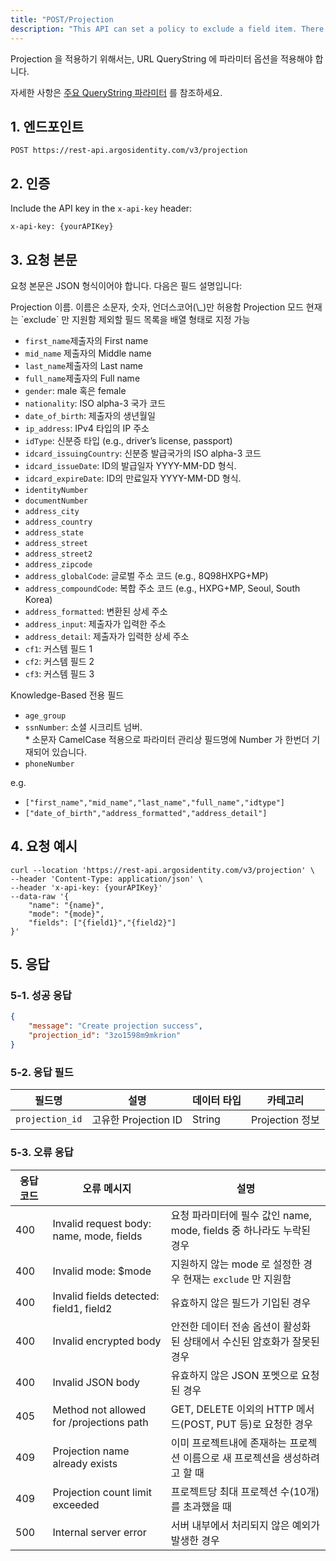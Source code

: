 ```yaml
---
title: "POST/Projection                                                                                                                                                                                                                                                                                                                                                                                                                                                                                                                                                                                                                                                                                                                                                                                                                                                                                                                                                                                                                                                                                                                                                                                                                                                                                                                                                           "
description: "This API can set a policy to exclude a field item. There is a maximum of 10 projections."
---
```


<Note>
  Projection 을 적용하기 위해서는, URL QueryString 에 파라미터 옵션을 적용해야 합니다.

  자세한 사항은 [주요 QueryString 파라미터](https://developers.argosidentity.com/getting-started/ko/liveform-url/querystring-and-token-guide#2-1-%EC%A3%BC%EC%9A%94-querystring-%ED%8C%8C%EB%9D%BC%EB%AF%B8%ED%84%B0) 를 참조하세요.
</Note>

## 1. 엔드포인트

```text POST/Projection
POST https://rest-api.argosidentity.com/v3/projection
```

## 2. 인증

Include the API key in the `x-api-key` header:

```text x-api-key
x-api-key: {yourAPIKey}
```

## 3. 요청 본문

요청 본문은 JSON 형식이어야 합니다. 다음은 필드 설명입니다:

<ResponseField name="name" type="string" required>
  Projection 이름. 이름은 소문자, 숫자, 언더스코어(\_)만 허용함
</ResponseField>

<ResponseField name="mode" type="string" required>
  Projection 모드 현재는 `exclude` 만 지원함
</ResponseField>

<ResponseField name="fields" type="array" required>
  제외할 필드 목록을 배열 형태로 지정 가능

  - `first_name`제출자의 First name
  - `mid_name` 제출자의 Middle name
  - `last_name`제출자의 Last name
  - `full_name`제출자의 Full name
  - `gender`: male 혹은 female
  - `nationality`: ISO alpha-3 국가 코드
  - `date_of_birth`: 제출자의 생년월일
  - `ip_address`: IPv4 타입의 IP 주소
  - `idType`: 신분증 타입 (e.g., driver’s license, passport)
  - `idcard_issuingCountry`: 신분증 발급국가의 ISO alpha-3 코드
  - `idcard_issueDate`: ID의 발급일자 YYYY-MM-DD 형식.
  - `idcard_expireDate`: ID의 만료일자 YYYY-MM-DD 형식.
  - `identityNumber`
  - `documentNumber`
  - `address_city`
  - `address_country`
  - `address_state`
  - `address_street`
  - `address_street2`
  - `address_zipcode`
  - `address_globalCode`: 글로벌 주소 코드 (e.g., 8Q98HXPG\+MP)
  - `address_compoundCode`: 복합 주소 코드 (e.g., HXPG\+MP, Seoul, South Korea)
  - `address_formatted`: 변환된 상세 주소
  - `address_input`: 제출자가 입력한 주소
  - `address_detail`: 제출자가 입력한 상세 주소
  - `cf1`: 커스템 필드 1
  - `cf2`: 커스템 필드 2
  - `cf3`: 커스템 필드 3

  Knowledge-Based 전용 필드

  - `age_group`
  - `ssnNumber`: 소셜 시크리트 넘버.\
    \* 소문자 CamelCase 적용으로 파라미터 관리상 필드명에 Number 가 한번더 기재되어 있습니다.
  - `phoneNumber`

  e.g.

  - `["first_name","mid_name","last_name","full_name","idtype"]`
  - `["date_of_birth","address_formatted","address_detail"]`
</ResponseField>

## 4. 요청 예시

```curl POST/Projection
curl --location 'https://rest-api.argosidentity.com/v3/projection' \
--header 'Content-Type: application/json' \
--header 'x-api-key: {yourAPIKey}'
--data-raw '{
	"name": "{name}",
	"mode": "{mode}",
	"fields": ["{field1}","{field2}"]
}'
```

## 5. 응답

### 5-1. 성공 응답

<CodeGroup>

```json result-post-projection.json
{
    "message": "Create projection success",
    "projection_id": "3zo1598m9mkrion"
}
```

</CodeGroup>

### 5-2. 응답 필드

| 필드명             | 설명                | 데이터 타입 | 카테고리          |
| --------------- | ----------------- | ------ | ------------- |
| `projection_id` | 고유한 Projection ID | String | Projection 정보 |

### 5-3. 오류 응답

| 응답 코드 | 오류 메시지                                   | 설명                                              |
| ----- | ---------------------------------------- | ----------------------------------------------- |
| 400   | Invalid request body: name, mode, fields | 요청 파라미터에 필수 값인 name, mode, fields 중 하나라도 누락된 경우 |
| 400   | Invalid mode: \$mode                     | 지원하지 않는 mode 로 설정한 경우 현재는 `exclude` 만 지원함       |
| 400   | Invalid fields detected: field1, field2  | 유효하지 않은 필드가 기입된 경우                              |
| 400   | Invalid encrypted body                   | 안전한 데이터 전송 옵션이 활성화 된 상태에서 수신된 암호화가 잘못된 경우       |
| 400   | Invalid JSON body                        | 유효하지 않은 JSON 포멧으로 요청된 경우                        |
| 405   | Method not allowed for /projections path | GET, DELETE 이외의 HTTP 메서드(POST, PUT 등)로 요청한 경우   |
| 409   | Projection name already exists           | 이미 프로젝트내에 존재하는 프로젝션 이름으로 새 프로젝션을 생성하려고 할 때      |
| 409   | Projection count limit exceeded          | 프로젝트당 최대 프로젝션 수(10개)를 초과했을 때                    |
| 500   | Internal server error                    | 서버 내부에서 처리되지 않은 예외가 발생한 경우                      |
